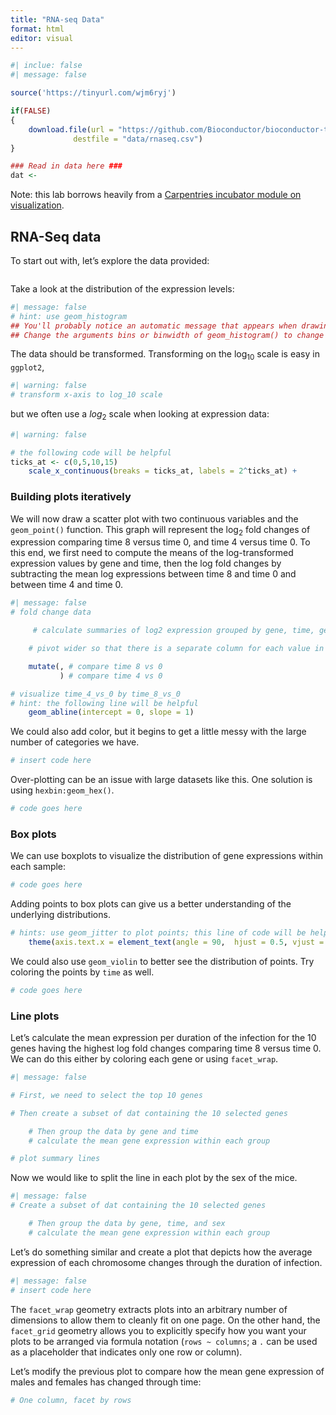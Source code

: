 ```yaml
---
title: "RNA-seq Data"
format: html
editor: visual
---
```


```r
#| inclue: false
#| message: false

source('https://tinyurl.com/wjm6ryj')

if(FALSE)
{
    download.file(url = "https://github.com/Bioconductor/bioconductor-teaching/raw/master/data/GSE96870/rnaseq.csv",
              destfile = "data/rnaseq.csv")
}

### Read in data here ###
dat <- 
```

Note: this lab borrows heavily from a [Carpentries incubator module on visualization](https://carpentries-incubator.github.io/bioc-intro/40-visualization/index.html).

## RNA-Seq data

To start out with, let's explore the data provided:

```r

```

Take a look at the distribution of the expression levels:

```r
#| message: false
# hint: use geom_histogram
## You'll probably notice an automatic message that appears when drawing the histogram: `stat_bin()` using `bins = 30`. Pick better value with `binwidth`.
## Change the arguments bins or binwidth of geom_histogram() to change the number or width of the bins.
```

The data should be transformed. Transforming on the $\log_{10}$ scale is easy in `ggplot2`,

```r
#| warning: false
# transform x-axis to log_10 scale
```

but we often use a $log_2$ scale when looking at expression data:

```r
#| warning: false

# the following code will be helpful
ticks_at <- c(0,5,10,15)
    scale_x_continuous(breaks = ticks_at, labels = 2^ticks_at) +
```

### Building plots iteratively

We will now draw a scatter plot with two continuous variables and the `geom_point()` function. This graph will represent the $\log_2$ fold changes of expression comparing time 8 versus time 0, and time 4 versus time 0. To this end, we first need to compute the means of the log-transformed expression values by gene and time, then the log fold changes by subtracting the mean log expressions between time 8 and time 0 and between time 4 and time 0.

```r
#| message: false
# fold change data

     # calculate summaries of log2 expression grouped by gene, time, gene_biotype

    # pivot wider so that there is a separate column for each value in time

    mutate(, # compare time 8 vs 0
           ) # compare time 4 vs 0

# visualize time_4_vs_0 by time_8_vs_0 
# hint: the following line will be helpful
    geom_abline(intercept = 0, slope = 1)
```

We could also add color, but it begins to get a little messy with the large number of categories we have.

```r
# insert code here
```

Over-plotting can be an issue with large datasets like this. One solution is using `hexbin:geom_hex()`.

```r
# code goes here
```

### Box plots

We can use boxplots to visualize the distribution of gene expressions within each sample:

```r
# code goes here
```

Adding points to box plots can give us a better understanding of the underlying distributions.

```r
# hints: use geom_jitter to plot points; this line of code will be helpful
    theme(axis.text.x = element_text(angle = 90,  hjust = 0.5, vjust = 0.5))
```

We could also use `geom_violin` to better see the distribution of points. Try coloring the points by `time` as well.

```r
# code goes here
```

### Line plots

Let's calculate the mean expression per duration of the infection for the 10 genes having the highest log fold changes comparing time 8 versus time 0. We can do this either by coloring each gene or using `facet_wrap`.

```r
#| message: false

# First, we need to select the top 10 genes

# Then create a subset of dat containing the 10 selected genes

    # Then group the data by gene and time
    # calculate the mean gene expression within each group

# plot summary lines

```

Now we would like to split the line in each plot by the sex of the mice.

```r
#| message: false
# Create a subset of dat containing the 10 selected genes

    # Then group the data by gene, time, and sex
    # calculate the mean gene expression within each group

```

Let's do something similar and create a plot that depicts how the average expression of each chromosome changes through the duration of infection.

```r
#| message: false
# insert code here
```

The `facet_wrap` geometry extracts plots into an arbitrary number of dimensions to allow them to cleanly fit on one page. On the other hand, the `facet_grid` geometry allows you to explicitly specify how you want your plots to be arranged via formula notation (`rows ~ columns`; a `.` can be used as a placeholder that indicates only one row or column).

Let's modify the previous plot to compare how the mean gene expression of males and females has changed through time:

```r
# One column, facet by rows
```
